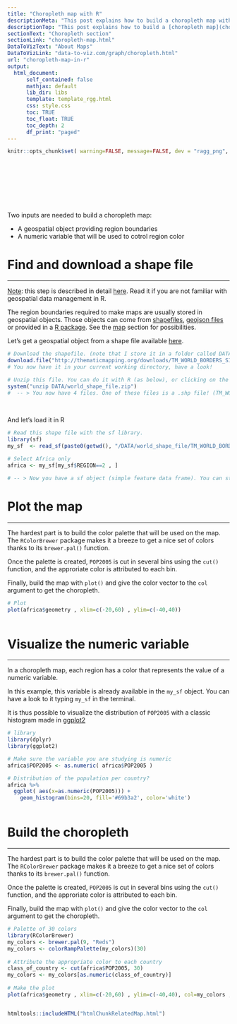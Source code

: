 ```yaml
---
title: "Choropleth map with R"
descriptionMeta: "This post explains how to build a choropleth map with R. It shows how to load geospatial data, bind it to a numeric value and draw the map. Reproducible code is provided."
descriptionTop: "This post explains how to build a [choropleth map](choropleth-map.html) with R. It shows how to load geospatial data, bind it to a numeric value and draw the map."
sectionText: "Choropleth section"
sectionLink: "choropleth-map.html"
DataToVizText: "About Maps"
DataToVizLink: "data-to-viz.com/graph/choropleth.html"
url: "choropleth-map-in-r"
output:
  html_document:
      self_contained: false    
      mathjax: default
      lib_dir: libs
      template: template_rgg.html
      css: style.css
      toc: TRUE
      toc_float: TRUE
      toc_depth: 2
      df_print: "paged"
---
```



```r
knitr::opts_chunk$set( warning=FALSE, message=FALSE, dev = "ragg_png", dpi = 300)
```

<div class="container" style="padding-top: 100px">


Two inputs are needed to build a choropleth map:

- A geospatial object providing region boundaries
- A numeric variable that will be used to cotrol region color









# Find and download a shape file
***
<u>Note</u>: this step is described in detail [here](168-load-a-shape-file-into-r.html). Read it if you are not familiar with geospatial data management in R.

The region boundaries required to make maps are usually stored in geospatial objects. Those objects can come from [shapefiles](168-load-a-shape-file-into-r.html), [geojson files](325-background-map-from-geojson-format-in-r.html) or provided in a [R package](278-the-maps-library.html). See the [map](maps.html) section for possibilities.

Let's get a geospatial object from a shape file available [here](http://thematicmapping.org/downloads/world_borders.php).

```r
# Download the shapefile. (note that I store it in a folder called DATA. You have to change that if needed.)
download.file("http://thematicmapping.org/downloads/TM_WORLD_BORDERS_SIMPL-0.3.zip" , destfile="DATA/world_shape_file.zip")
# You now have it in your current working directory, have a look!

# Unzip this file. You can do it with R (as below), or clicking on the object you downloaded.
system("unzip DATA/world_shape_file.zip")
#  -- > You now have 4 files. One of these files is a .shp file! (TM_WORLD_BORDERS_SIMPL-0.3.shp)
```

<br>

And let's load it in R

```r
# Read this shape file with the sf library. 
library(sf)
my_sf  <- read_sf(paste0(getwd(), "/DATA/world_shape_file/TM_WORLD_BORDERS_SIMPL-0.3.shp"))

# Select Africa only
africa <- my_sf[my_sf$REGION==2 , ]

# -- > Now you have a sf object (simple feature data frame). You can start doing maps!
```







# Plot the map
***

<div class = "row">

<div class = "col-md-6  col-sm-12 align-self-center">

The hardest part is to build the color palette that will be used on the map. The `RColorBrewer` package makes it a breeze to get a nice set of colors thanks to its `brewer.pal()` function.

Once the palette is created, `POP2005` is cut in several bins using the `cut()` function, and the approriate color is attributed to each bin.

Finally, build the map with `plot()` and give the color vector to the `col` argument to get the choropleth.
</div>


<div class = "col-md-6  col-sm-12">

```r
# Plot
plot(africa$geometry , xlim=c(-20,60) , ylim=c(-40,40))
```

</div>
</div>

```r
```













# Visualize the numeric variable
***

<div class = "row">

<div class = "col-md-6  col-sm-12 align-self-center">

In a choropleth map, each region has a color that represents the value of a numeric variable.

In this example, this variable is already available in the `my_sf` object. You can have a look to it typing `my_sf` in the terminal.

It is thus possible to visualize the distribution of `POP2005` with a classic histogram made in [ggplot2](ggplot2-package.html)

</div>


<div class = "col-md-6  col-sm-12">

```r
# library
library(dplyr)
library(ggplot2)

# Make sure the variable you are studying is numeric
africa$POP2005 <- as.numeric( africa$POP2005 )

# Distribution of the population per country?
africa %>% 
  ggplot( aes(x=as.numeric(POP2005))) + 
    geom_histogram(bins=20, fill='#69b3a2', color='white')
```

</div>
</div>

```r
```










# Build the choropleth
***

<div class = "row">

<div class = "col-md-6  col-sm-12 align-self-center">

The hardest part is to build the color palette that will be used on the map. The `RColorBrewer` package makes it a breeze to get a nice set of colors thanks to its `brewer.pal()` function.

Once the palette is created, `POP2005` is cut in several bins using the `cut()` function, and the approriate color is attributed to each bin.

Finally, build the map with `plot()` and give the color vector to the `col` argument to get the choropleth.
</div>


<div class = "col-md-6  col-sm-12">

```r
# Palette of 30 colors
library(RColorBrewer)
my_colors <- brewer.pal(9, "Reds") 
my_colors <- colorRampPalette(my_colors)(30)
 
# Attribute the appropriate color to each country
class_of_country <- cut(africa$POP2005, 30)
my_colors <- my_colors[as.numeric(class_of_country)]
 
# Make the plot
plot(africa$geometry , xlim=c(-20,60) , ylim=c(-40,40), col=my_colors ,  bg = "#A6CAE0")
```

</div>
</div>

```r
```












<!-- Close container -->
</div>




```r
htmltools::includeHTML("htmlChunkRelatedMap.html")
```

